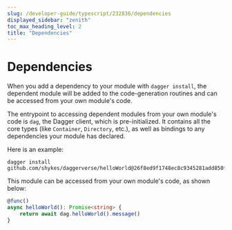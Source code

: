 ```yaml
---
slug: /developer-guide/typescript/232836/dependencies
displayed_sidebar: "zenith"
toc_max_heading_level: 2
title: "Dependencies"
---
```



# Dependencies


When you add a dependency to your module with `dagger install`, the dependent module will be added to the code-generation routines and can be accessed from your own module's code.

The entrypoint to accessing dependent modules from your own module's code is `dag`, the Dagger client, which is pre-initialized. It contains all the core types (like `Container`, `Directory`, etc.), as well as bindings to any dependencies your module has declared.

Here is an example:

```shell
dagger install github.com/shykes/daggerverse/helloWorld@26f8ed9f1748ec8c9345281add850fd392441990
```

This module can be accessed from your own module's code, as shown below:

```typescript
@func()
async helloWorld(): Promise<string> {
    return await dag.helloWorld().message()
}
```
